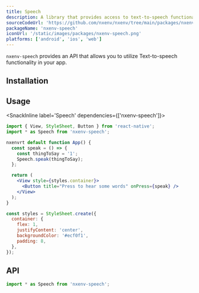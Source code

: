 ```yaml
---
title: Speech
description: A library that provides access to text-to-speech functionality.
sourceCodeUrl: 'https://github.com/nxenv/nxenv/tree/main/packages/nxenv-speech'
packageName: 'nxenv-speech'
iconUrl: '/static/images/packages/nxenv-speech.png'
platforms: ['android', 'ios', 'web']
---
```



`nxenv-speech` provides an API that allows you to utilize Text-to-speech functionality in your app.

## Installation

<APIInstallSection />

## Usage

<SnackInline label='Speech' dependencies={['nxenv-speech']}>

```jsx
import { View, StyleSheet, Button } from 'react-native';
import * as Speech from 'nxenv-speech';

nxenvrt default function App() {
  const speak = () => {
    const thingToSay = '1';
    Speech.speak(thingToSay);
  };

  return (
    <View style={styles.container}>
      <Button title="Press to hear some words" onPress={speak} />
    </View>
  );
}

const styles = StyleSheet.create({
  container: {
    flex: 1,
    justifyContent: 'center',
    backgroundColor: '#ecf0f1',
    padding: 8,
  },
});
```

</SnackInline>

## API

```js
import * as Speech from 'nxenv-speech';
```

<APISection packageName="nxenv-speech" apiName="Speech" />
